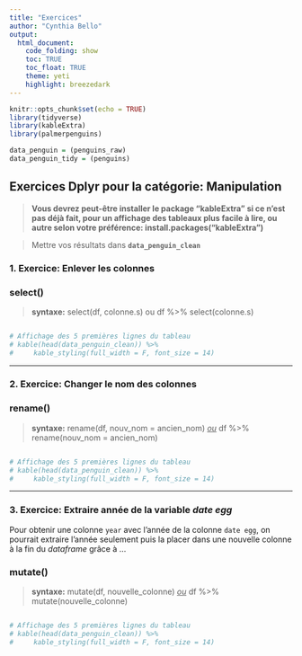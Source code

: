 ```yaml
---
title: "Exercices"
author: "Cynthia Bello"
output:
  html_document:
    code_folding: show
    toc: TRUE
    toc_float: TRUE
    theme: yeti
    highlight: breezedark
---
```


```r
knitr::opts_chunk$set(echo = TRUE)
library(tidyverse)
library(kableExtra)
library(palmerpenguins)
```

```r
data_penguin = (penguins_raw)
data_penguin_tidy = (penguins)

```

## Exercices Dplyr pour la catégorie: Manipulation

> **Vous devrez peut-être installer le package "kableExtra" si ce n'est pas déjà fait, pour un affichage des tableaux plus facile à lire, ou autre selon votre préférence: install.packages("kableExtra")**

> Mettre vos résultats dans **`data_penguin_clean`**

### 1. Exercice: Enlever les colonnes

### select()

> **syntaxe:** select(df, colonne.s) ou df %>% select(colonne.s)

```r

```

```r
# Affichage des 5 premières lignes du tableau
# kable(head(data_penguin_clean)) %>%
#     kable_styling(full_width = F, font_size = 14)
```

------------------------------------------------------------------------

### 2. Exercice: Changer le nom des colonnes

### rename()

> **syntaxe:** rename(df, nouv_nom = ancien_nom) <u>*ou*</u> df %>% rename(nouv_nom = ancien_nom)

```r

```

```r
# Affichage des 5 premières lignes du tableau
# kable(head(data_penguin_clean)) %>%
#     kable_styling(full_width = F, font_size = 14)
```
------------------------------------------------------------------------

### 3. Exercice: Extraire année de la variable *date egg*

Pour obtenir une colonne `year` avec l'année de la colonne `date egg`, on pourrait extraire l'année seulement puis la placer dans une nouvelle colonne à la fin du *dataframe* grâce à ...

### mutate()

> **syntaxe:** mutate(df, nouvelle_colonne) <u>*ou*</u> df %>% mutate(nouvelle_colonne)

```r

```
```r
# Affichage des 5 premières lignes du tableau
# kable(head(data_penguin_clean)) %>%
#     kable_styling(full_width = F, font_size = 14)
```
